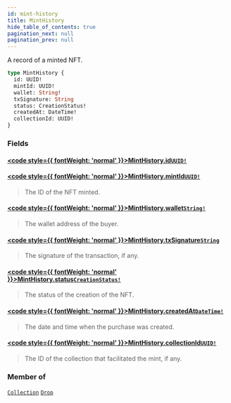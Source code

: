 ```yaml
---
id: mint-history
title: MintHistory
hide_table_of_contents: true
pagination_next: null
pagination_prev: null
---
```








A record of a minted NFT.

```graphql
type MintHistory {
  id: UUID!
  mintId: UUID!
  wallet: String!
  txSignature: String
  status: CreationStatus!
  createdAt: DateTime!
  collectionId: UUID!
}
```


### Fields

#### [<code style={{ fontWeight: 'normal' }}>MintHistory.<b>id</b></code>](#)<Bullet />[`UUID!`](/api/scalars/uuid) <Badge class="secondary" text="non-null"/> <Badge class="secondary" text="scalar"/>
> 
> 

#### [<code style={{ fontWeight: 'normal' }}>MintHistory.<b>mintId</b></code>](#)<Bullet />[`UUID!`](/api/scalars/uuid) <Badge class="secondary" text="non-null"/> <Badge class="secondary" text="scalar"/>
> The ID of the NFT minted.
> 

#### [<code style={{ fontWeight: 'normal' }}>MintHistory.<b>wallet</b></code>](#)<Bullet />[`String!`](/api/scalars/string) <Badge class="secondary" text="non-null"/> <Badge class="secondary" text="scalar"/>
> The wallet address of the buyer.
> 

#### [<code style={{ fontWeight: 'normal' }}>MintHistory.<b>txSignature</b></code>](#)<Bullet />[`String`](/api/scalars/string) <Badge class="secondary" text="scalar"/>
> The signature of the transaction, if any.
> 

#### [<code style={{ fontWeight: 'normal' }}>MintHistory.<b>status</b></code>](#)<Bullet />[`CreationStatus!`](/api/enums/creation-status) <Badge class="secondary" text="non-null"/> <Badge class="secondary" text="enum"/>
> The status of the creation of the NFT.
> 

#### [<code style={{ fontWeight: 'normal' }}>MintHistory.<b>createdAt</b></code>](#)<Bullet />[`DateTime!`](/api/scalars/date-time) <Badge class="secondary" text="non-null"/> <Badge class="secondary" text="scalar"/>
> The date and time when the purchase was created.
> 

#### [<code style={{ fontWeight: 'normal' }}>MintHistory.<b>collectionId</b></code>](#)<Bullet />[`UUID!`](/api/scalars/uuid) <Badge class="secondary" text="non-null"/> <Badge class="secondary" text="scalar"/>
> The ID of the collection that facilitated the mint, if any.
> 



### Member of

[`Collection`](/api/objects/collection)  <Badge class="secondary" text="object"/><Bullet />[`Drop`](/api/objects/drop)  <Badge class="secondary" text="object"/>



